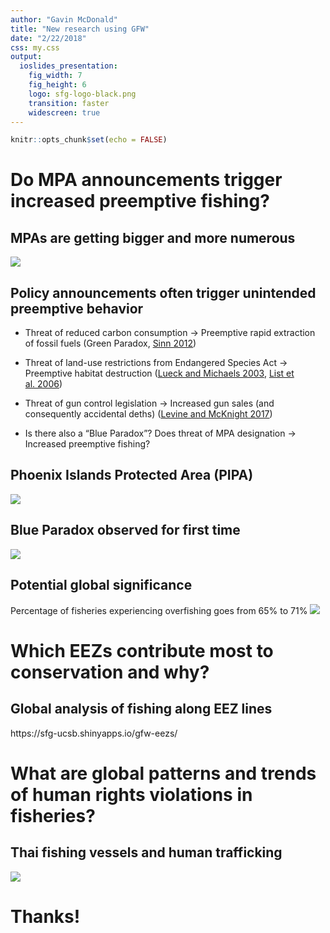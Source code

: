 ```yaml
---
author: "Gavin McDonald"
title: "New research using GFW"
date: "2/22/2018"
css: my.css
output: 
  ioslides_presentation: 
    fig_width: 7
    fig_height: 6
    logo: sfg-logo-black.png
    transition: faster
    widescreen: true
---
```


```r
knitr::opts_chunk$set(echo = FALSE)

```

# Do MPA announcements trigger increased preemptive fishing?

## MPAs are getting bigger and more numerous
![](images/gfw_feb_2018/mpas-culm.png)

## Policy announcements often trigger unintended preemptive behavior

- Threat of reduced carbon consumption -> Preemptive rapid extraction of fossil fuels  (Green Paradox, [Sinn 2012](https://books.google.com/books?hl=en&lr=&id=NnwCVOso9vgC&oi=fnd&pg=PR7&dq=green+paradox+sinn&ots=1f-Nfs_snf&sig=J-frgCLBV8G6ksKxbn3eAdC5cG0#v=onepage&q=green%20paradox%20sinn&f=false))

- Threat of land-use restrictions from Endangered Species Act -> Preemptive habitat destruction  ([Lueck and Michaels 2003](http://www.journals.uchicago.edu/doi/abs/10.1086/344670), [List et al. 2006](http://www.nber.org/papers/w12777))

- Threat of gun control legislation -> Increased gun sales (and consequently accidental deths) ([Levine and McKnight 2017](http://science.sciencemag.org/content/358/6368/1324.full))

- Is there also a "Blue Paradox"? Does threat of MPA designation -> Increased preemptive fishing?

## Phoenix Islands Protected Area (PIPA)
![](images/gfw_feb_2018/kiribati_eez_map.png)

## Blue Paradox observed for first time
![](images/gfw_feb_2018/pipa_time_series2.png)

## Potential global significance
Percentage of fisheries experiencing overfishing goes from 65% to 71%
![](images/gfw_feb_2018/global_significance.png)

# Which EEZs contribute most to conservation and why?

## Global analysis of fishing along EEZ lines
https://sfg-ucsb.shinyapps.io/gfw-eezs/

# What are global patterns and trends of human rights violations in fisheries?

## Thai fishing vessels and human trafficking
![](images/gfw_feb_2018/thailand.png)

# Thanks!